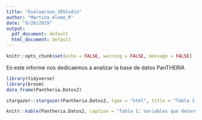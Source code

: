 ```yaml
---
title: "Evaluacion_1RStudio"
author: "Martina_Alamo_R"
date: "9/20/2019"
output:
  pdf_document: default
  html_document: default
---
```



```r
knitr::opts_chunk$set(echo = FALSE, warning = FALSE, message = FALSE)
```
En este informe nos dedicaemos a analizar la base de datos PanTHERIA 

```r
library(tidyverse)
library(broom)
data_frame(Pantheria.Datos2)
```

```r
stargazer::stargazer(Pantheria.Datos2, type = "html", title = "Tabla 1:Variables que determinan el tamaño de una Población")
```


```r
knitr::kable(Pantheria.Datos2, caption = "Tabla 1: Variables que determinan el tamaño de una Población", digits = 2)
```




